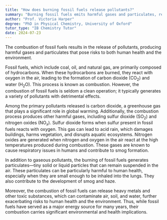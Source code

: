 ```yaml
---
title: "How does burning fossil fuels release pollutants?"
summary: "Burning fossil fuels emits harmful gases and particulates, releasing pollutants into the environment during combustion."
author: "Prof. Victoria Harper"
degree: "PhD in Physical Chemistry, University of Oxford"
tutor_type: "IB Chemistry Tutor"
date: 2024-07-23
---
```


The combustion of fossil fuels results in the release of pollutants, producing harmful gases and particulates that pose risks to both human health and the environment.

Fossil fuels, which include coal, oil, and natural gas, are primarily composed of hydrocarbons. When these hydrocarbons are burned, they react with oxygen in the air, leading to the formation of carbon dioxide ($\text{CO}_2$) and water ($\text{H}_2\text{O}$). This process is known as combustion. However, the combustion of fossil fuels is seldom a clean operation; it typically generates a variety of pollutants with detrimental effects.

Among the primary pollutants released is carbon dioxide, a greenhouse gas that plays a significant role in global warming. Additionally, the combustion process produces other harmful gases, including sulfur dioxide ($\text{SO}_2$) and nitrogen oxides ($\text{NO}_x$). Sulfur dioxide forms when sulfur present in fossil fuels reacts with oxygen. This gas can lead to acid rain, which damages buildings, harms vegetation, and disrupts aquatic ecosystems. Nitrogen oxides are generated when nitrogen and oxygen in the air react at the high temperatures produced during combustion. These gases are known to cause respiratory issues in humans and contribute to smog formation.

In addition to gaseous pollutants, the burning of fossil fuels generates particulates—tiny solid or liquid particles that can remain suspended in the air. These particulates can be particularly harmful to human health, especially when they are small enough to be inhaled into the lungs. They also contribute to the development of smog and haze.

Moreover, the combustion of fossil fuels can release heavy metals and other toxic substances, which can contaminate air, soil, and water, further exacerbating risks to human health and the environment. Thus, while fossil fuels have served as a major energy source for many years, their combustion carries significant environmental and health implications.
    